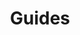 ---
title: Guides
sidebarTitle: Overview
description: The Guides will help you get the most out of DotNetDocs.
icon: circle-info
---